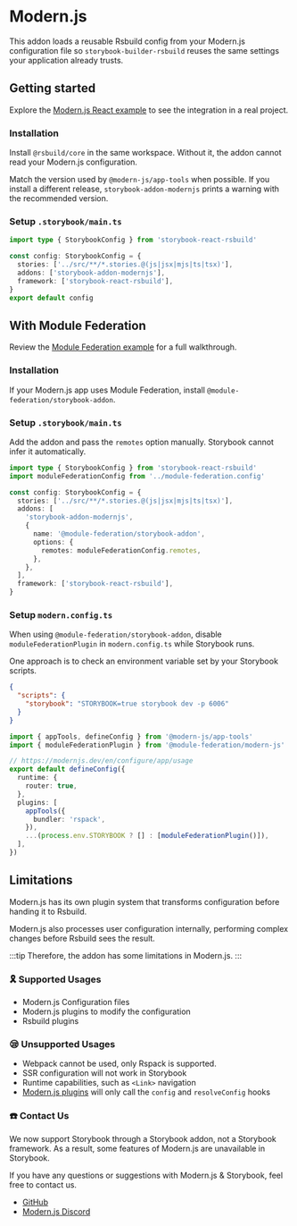 
# Modern.js

This addon loads a reusable Rsbuild config from your Modern.js configuration file so `storybook-builder-rsbuild` reuses the same settings your application already trusts.

## Getting started

Explore the [Modern.js React example](https://github.com/rspack-contrib/storybook-rsbuild/tree/main/sandboxes/modernjs-react) to see the integration in a real project.

### Installation

<PackageManagerTabs command="install @rsbuild/core storybook-builder-rsbuild storybook-addon-modernjs -D" />

Install `@rsbuild/core` in the same workspace. Without it, the addon cannot read your Modern.js configuration.

Match the version used by `@modern-js/app-tools` when possible. If you install a different release, `storybook-addon-modernjs` prints a warning with the recommended version.

### Setup `.storybook/main.ts`

```ts
import type { StorybookConfig } from 'storybook-react-rsbuild'

const config: StorybookConfig = {
  stories: ['../src/**/*.stories.@(js|jsx|mjs|ts|tsx)'],
  addons: ['storybook-addon-modernjs'],
  framework: ['storybook-react-rsbuild'],
}
export default config
```

## With Module Federation

Review the [Module Federation example](https://github.com/rspack-contrib/storybook-rsbuild/tree/main/sandboxes/modernjs-react-mf) for a full walkthrough.

### Installation

If your Modern.js app uses Module Federation, install `@module-federation/storybook-addon`.

<PackageManagerTabs command="install @module-federation/storybook-addon -D" />

### Setup `.storybook/main.ts`

Add the addon and pass the `remotes` option manually. Storybook cannot infer it automatically.

```ts
import type { StorybookConfig } from 'storybook-react-rsbuild'
import moduleFederationConfig from '../module-federation.config'

const config: StorybookConfig = {
  stories: ['../src/**/*.stories.@(js|jsx|mjs|ts|tsx)'],
  addons: [
    'storybook-addon-modernjs',
    {
      name: '@module-federation/storybook-addon',
      options: {
        remotes: moduleFederationConfig.remotes,
      },
    },
  ],
  framework: ['storybook-react-rsbuild'],
}
```

### Setup `modern.config.ts`

When using `@module-federation/storybook-addon`, disable `moduleFederationPlugin` in `modern.config.ts` while Storybook runs.

One approach is to check an environment variable set by your Storybook scripts.

```json title="package.json"
{
  "scripts": {
    "storybook": "STORYBOOK=true storybook dev -p 6006"
  }
}
```

```ts title="modern.config.ts"
import { appTools, defineConfig } from '@modern-js/app-tools'
import { moduleFederationPlugin } from '@module-federation/modern-js'

// https://modernjs.dev/en/configure/app/usage
export default defineConfig({
  runtime: {
    router: true,
  },
  plugins: [
    appTools({
      bundler: 'rspack',
    }),
    ...(process.env.STORYBOOK ? [] : [moduleFederationPlugin()]),
  ],
})
```

## Limitations

Modern.js has its own plugin system that transforms configuration before handing it to Rsbuild.

Modern.js also processes user configuration internally, performing complex changes before Rsbuild sees the result.

:::tip
Therefore, the addon has some limitations in Modern.js.
:::

### 🎗 Supported Usages

- Modern.js Configuration files
- Modern.js plugins to modify the configuration
- Rsbuild plugins

### 😪 Unsupported Usages

- Webpack cannot be used, only Rspack is supported.
- SSR configuration will not work in Storybook
- Runtime capabilities, such as `<Link>` navigation
- [Modern.js plugins](https://modernjs.dev/plugin/cli-plugins/api.html) will only call the `config` and `resolveConfig` hooks

### ☎️ Contact Us

We now support Storybook through a Storybook addon, not a Storybook framework. As a result, some features of Modern.js are unavailable in Storybook.

If you have any questions or suggestions with Modern.js & Storybook, feel free to contact us.

- [GitHub](https://github.com/web-infra-dev/modern.js)
- [Modern.js Discord](https://discord.gg/qPCqYg38De)
